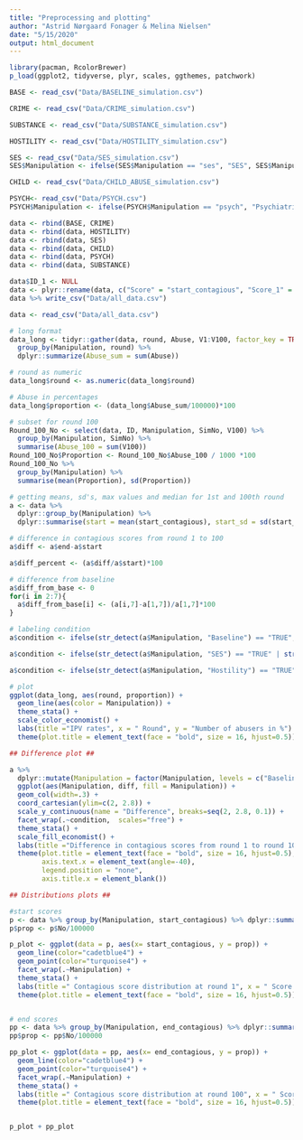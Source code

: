 ```yaml
---
title: "Preprocessing and plotting"
author: "Astrid Nørgaard Fonager & Melina Nielsen"
date: "5/15/2020"
output: html_document
---
```



```r
library(pacman, RcolorBrewer)
p_load(ggplot2, tidyverse, plyr, scales, ggthemes, patchwork) 
```


```r

BASE <- read_csv("Data/BASELINE_simulation.csv")

CRIME <- read_csv("Data/CRIME_simulation.csv")

SUBSTANCE <- read_csv("Data/SUBSTANCE_simulation.csv")

HOSTILITY <- read_csv("Data/HOSTILITY_simulation.csv")

SES <- read_csv("Data/SES_simulation.csv")
SES$Manipulation <- ifelse(SES$Manipulation == "ses", "SES", SES$Manipulation)

CHILD <- read_csv("Data/CHILD_ABUSE_simulation.csv")

PSYCH<- read_csv("Data/PSYCH.csv")
PSYCH$Manipulation <- ifelse(PSYCH$Manipulation == "psych", "Psychiatric_disorder", PSYCH$Manipulation)

data <- rbind(BASE, CRIME)
data <- rbind(data, HOSTILITY)
data <- rbind(data, SES)
data <- rbind(data, CHILD) 
data <- rbind(data, PSYCH)
data <- rbind(data, SUBSTANCE)

data$ID_1 <- NULL
data <- plyr::rename(data, c("Score" = "start_contagious", "Score_1" = "end_contagious"))
data %>% write_csv("Data/all_data.csv") 

```


```r
data <- read_csv("Data/all_data.csv")
```


```r

# long format
data_long <- tidyr::gather(data, round, Abuse, V1:V100, factor_key = TRUE) %>% 
  group_by(Manipulation, round) %>% 
  dplyr::summarize(Abuse_sum = sum(Abuse))

# round as numeric
data_long$round <- as.numeric(data_long$round)

# Abuse in percentages
data_long$proportion <- (data_long$Abuse_sum/100000)*100

# subset for round 100
Round_100_No <- select(data, ID, Manipulation, SimNo, V100) %>%
  group_by(Manipulation, SimNo) %>%
  summarise(Abuse_100 = sum(V100))
Round_100_No$Proportion <- Round_100_No$Abuse_100 / 1000 *100
Round_100_No %>%
  group_by(Manipulation) %>%
  summarise(mean(Proportion), sd(Proportion))

```


```r

# getting means, sd's, max values and median for 1st and 100th round
a <- data %>% 
  dplyr::group_by(Manipulation) %>% 
  dplyr::summarise(start = mean(start_contagious), start_sd = sd(start_contagious), end = mean(end_contagious), end_sd = sd(end_contagious), max_end = max(end_contagious), median_start = median(start_contagious))

# difference in contagious scores from round 1 to 100
a$diff <- a$end-a$start

a$diff_percent <- (a$diff/a$start)*100

# difference from baseline
a$diff_from_base <- 0
for(i in 2:7){
  a$diff_from_base[i] <- (a[i,7]-a[1,7])/a[1,7]*100
}

# labeling condition
a$condition <- ifelse(str_detect(a$Manipulation, "Baseline") == "TRUE", "1) Baseline", 0)

a$condition <- ifelse(str_detect(a$Manipulation, "SES") == "TRUE" | str_detect(a$Manipulation, "Psychiatric_disorder") == "TRUE" | str_detect(a$Manipulation, "Child_abuse") == "TRUE", "2) Non-contagious", a$condition)

a$condition <- ifelse(str_detect(a$Manipulation, "Hostility") == "TRUE" | str_detect(a$Manipulation, "Substance_abuse") == "TRUE" | str_detect(a$Manipulation, "Crime") == "TRUE", "3) Contagious", a$condition)

```


```r

# plot
ggplot(data_long, aes(round, proportion)) +
  geom_line(aes(color = Manipulation)) +
  theme_stata() +
  scale_color_economist() +
  labs(title ="IPV rates", x = " Round", y = "Number of abusers in %") +
  theme(plot.title = element_text(face = "bold", size = 16, hjust=0.5))


```


```r

## Difference plot ##

a %>% 
  dplyr::mutate(Manipulation = factor(Manipulation, levels = c("Baseline", "SES", "Psychiatric_disorder", "Child_abuse" ,"Crime", "Substance_abuse", "Hostility"))) %>% 
  ggplot(aes(Manipulation, diff, fill = Manipulation)) +
  geom_col(width=.3) +
  coord_cartesian(ylim=c(2, 2.8)) +
  scale_y_continuous(name = "Difference", breaks=seq(2, 2.8, 0.1)) +
  facet_wrap(.~condition,  scales="free") +
  theme_stata() +
  scale_fill_economist() +
  labs(title ="Difference in contagious scores from round 1 to round 100") +
  theme(plot.title = element_text(face = "bold", size = 16, hjust=0.5), 
        axis.text.x = element_text(angle=-40),
        legend.position = "none",
        axis.title.x = element_blank())

## Distributions plots ##

#start scores
p <- data %>% group_by(Manipulation, start_contagious) %>% dplyr::summarise(No=n())
p$prop <- p$No/100000

p_plot <- ggplot(data = p, aes(x= start_contagious, y = prop)) +
  geom_line(color="cadetblue4") +
  geom_point(color="turquoise4") +
  facet_wrap(.~Manipulation) +
  theme_stata() +
  labs(title =" Contagious score distribution at round 1", x = " Score ", y = "Proportion of agents") +
  theme(plot.title = element_text(face = "bold", size = 16, hjust=0.5))


# end scores
pp <- data %>% group_by(Manipulation, end_contagious) %>% dplyr::summarise(No=n())
pp$prop <- pp$No/100000

pp_plot <- ggplot(data = pp, aes(x= end_contagious, y = prop)) +
  geom_line(color="cadetblue4") +
  geom_point(color="turquoise4") +
  facet_wrap(.~Manipulation) +
  theme_stata() +
  labs(title =" Contagious score distribution at round 100", x = " Score ", y = "Proportion of agents") +
  theme(plot.title = element_text(face = "bold", size = 16, hjust=0.5))


p_plot + pp_plot


```

